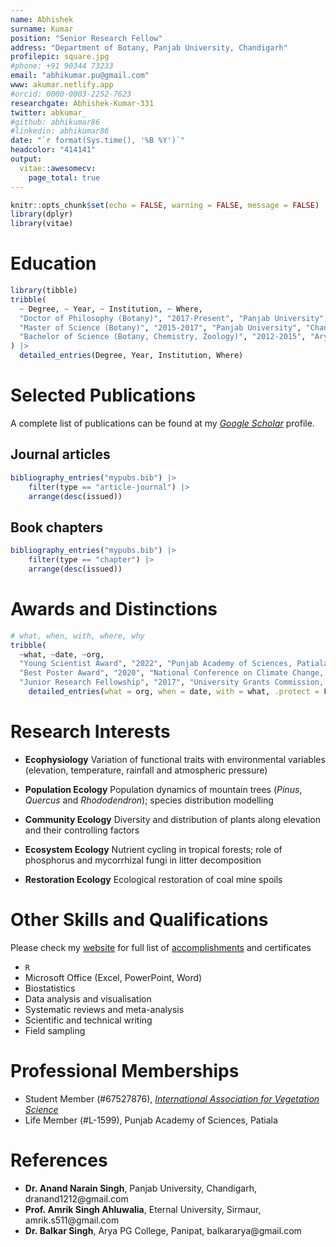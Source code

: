 ```yaml
---
name: Abhishek
surname: Kumar
position: "Senior Research Fellow"
address: "Department of Botany, Panjab University, Chandigarh"
profilepic: square.jpg
#phone: +91 90344 73233
email: "abhikumar.pu@gmail.com"
www: akumar.netlify.app
#orcid: 0000-0003-2252-7623
researchgate: Abhishek-Kumar-331
twitter: abkumar_
#github: abhikumar86
#linkedin: abhikumar86
date: "`r format(Sys.time(), '%B %Y')`"
headcolor: "414141"
output: 
  vitae::awesomecv:
    page_total: true
---
```


```r
knitr::opts_chunk$set(echo = FALSE, warning = FALSE, message = FALSE)
library(dplyr)
library(vitae)
```


# Education

```r
library(tibble)
tribble(
  ~ Degree, ~ Year, ~ Institution, ~ Where,
  "Doctor of Philosophy (Botany)", "2017-Present", "Panjab University", "Chandigarh, India",
  "Master of Science (Botany)", "2015-2017", "Panjab University", "Chandigarh, India",
  "Bachelor of Science (Botany, Chemistry, Zoology)", "2012-2015", "Arya PG College", "Panipat, India"
) |> 
  detailed_entries(Degree, Year, Institution, Where)
```


# Selected Publications

A complete list of publications can be found at my [*Google Scholar*](https://scholar.google.co.in/citations?user=ugmCylsAAAAJ&hl=en) profile.

## Journal articles

```r
bibliography_entries("mypubs.bib") |> 
    filter(type == "article-journal") |>
    arrange(desc(issued))
```

## Book chapters

```r
bibliography_entries("mypubs.bib") |> 
    filter(type == "chapter") |>
    arrange(desc(issued))
```


# Awards and Distinctions

```r
# what, when, with, where, why
tribble(
  ~what, ~date, ~org, 
  "Young Scientist Award", "2022", "Punjab Academy of Sciences, Patiala",
  "Best Poster Award", "2020", "National Conference on Climate Change, CSIR-NBRI, Lucknow",
  "Junior Research Fellowship", "2017", "University Grants Commission, New Delhi") |> 
    detailed_entries(what = org, when = date, with = what, .protect = F)
```

# Research Interests

- **Ecophysiology** Variation of functional traits with environmental variables (elevation, temperature, rainfall and atmospheric pressure)

- **Population Ecology** Population dynamics of mountain trees (*Pinus*, *Quercus* and *Rhododendron*); species distribution modelling

- **Community Ecology** Diversity and distribution of plants along elevation and their controlling factors

- **Ecosystem Ecology** Nutrient cycling in tropical forests; role of phosphorus and mycorrhizal fungi in litter decomposition

- **Restoration Ecology** Ecological restoration of coal mine spoils

# Other Skills and Qualifications

Please check my [website](akumar.netlify.app) for full list of [accomplishments](https://akumar.netlify.app/accomplishment/) and certificates

* `R`
* Microsoft Office (Excel, PowerPoint, Word)
* Biostatistics
* Data analysis and visualisation
* Systematic reviews and meta-analysis
* Scientific and technical writing
* Field sampling

# Professional Memberships

- Student Member (#67527876), [*International Association for Vegetation Science*](iavs.org)
- Life Member (#L-1599), Punjab Academy of Sciences, Patiala


# References

- **Dr. Anand Narain Singh**, Panjab University, Chandigarh, dranand1212@gmail.com
- **Prof. Amrik Singh Ahluwalia**, Eternal University, Sirmaur, amrik.s511@gmail.com
- **Dr. Balkar Singh**, Arya PG College, Panipat, balkararya@gmail.com



